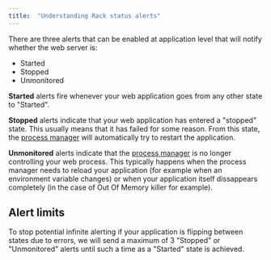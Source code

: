 ```yaml
---
title:  "Understanding Rack status alerts"
---
```


There are three alerts that can be enabled at application level that will notify whether the web server is:

* Started
* Stopped
* Unmonitored

**Started** alerts fire whenever your web application goes from any other state to "Started". 

**Stopped** alerts indicate that your web application has entered a "stopped" state. This usually means that it has failed for some reason. From this state, the [process manager](/docs/servers/systemd) will automatically try to restart the application. 

**Unmonitored** alerts indicate that the [process manager](/docs/servers/systemd) is no longer controlling your web process. This typically happens when the process manager needs to reload your application (for example when an environment variable changes) or when your application itself dissappears completely (in the case of Out Of Memory killer for example).

## Alert limits

To stop potential infinite alerting if your application is flipping between states due to errors, we will send a maximum of 3 "Stopped" or "Unmonitored" alerts until such a time as a "Started" state is achieved.